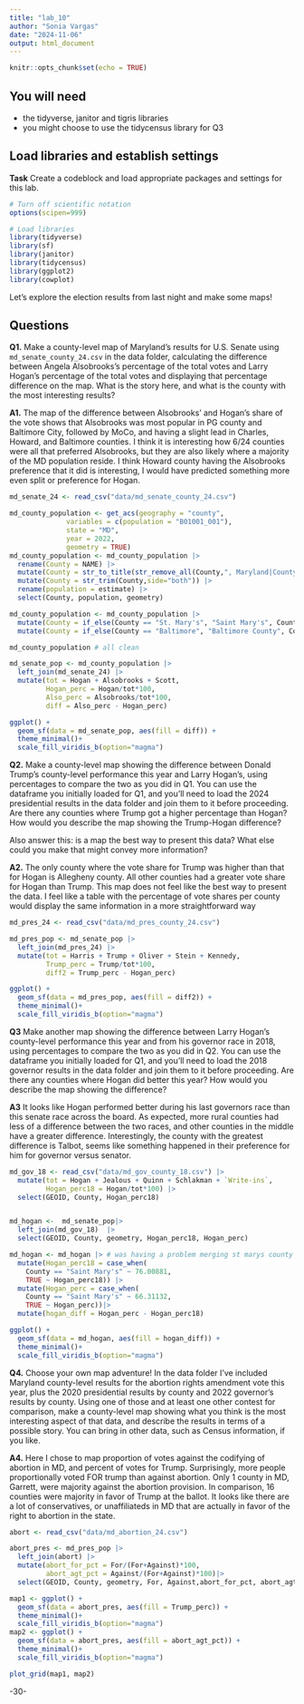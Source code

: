 ```yaml
---
title: "lab_10"
author: "Sonia Vargas"
date: "2024-11-06"
output: html_document
---
```


```r
knitr::opts_chunk$set(echo = TRUE)
```

## You will need

-   the tidyverse, janitor and tigris libraries
-   you might choose to use the tidycensus library for Q3

## Load libraries and establish settings

**Task** Create a codeblock and load appropriate packages and settings for this lab.

```r
# Turn off scientific notation
options(scipen=999)

# Load libraries
library(tidyverse)
library(sf)
library(janitor)
library(tidycensus)
library(ggplot2)
library(cowplot)
```

Let's explore the election results from last night and make some maps!

## Questions

**Q1.** Make a county-level map of Maryland's results for U.S. Senate using `md_senate_county_24.csv` in the data folder, calculating the difference between Angela Alsobrooks's percentage of the total votes and Larry Hogan's percentage of the total votes and displaying that percentage difference on the map. What is the story here, and what is the county with the most interesting results?

**A1.**
The map of the difference between Alsobrooks' and Hogan's share of the vote shows
that Alsobrooks was most popular in PG county and Baltimore City, followed by MoCo,
and having a slight lead in Charles, Howard, and Baltimore counties. I think it is
interesting how 6/24 counties were all that preferred Alsobrooks, but they are also
likely where a majority of the MD population reside. I think Howard county having
the Alsobrooks preference that it did is interesting, I would have predicted something
more even split or preference for Hogan. 
```r
md_senate_24 <- read_csv("data/md_senate_county_24.csv")

md_county_population <- get_acs(geography = "county",
              variables = c(population = "B01001_001"),
              state = "MD",
              year = 2022,
              geometry = TRUE)
md_county_population <- md_county_population |>
  rename(County = NAME) |>
  mutate(County = str_to_title(str_remove_all(County,", Maryland|County"))) |>
  mutate(County = str_trim(County,side="both")) |>
  rename(population = estimate) |>
  select(County, population, geometry)

md_county_population <- md_county_population |>
  mutate(County = if_else(County == "St. Mary's", "Saint Mary's", County)) |> 
  mutate(County = if_else(County == "Baltimore", "Baltimore County", County))

md_county_population # all clean

md_senate_pop <- md_county_population |>
  left_join(md_senate_24) |> 
  mutate(tot = Hogan + Alsobrooks + Scott,
         Hogan_perc = Hogan/tot*100,
         Also_perc = Alsobrooks/tot*100,
         diff = Also_perc - Hogan_perc)

ggplot() +
  geom_sf(data = md_senate_pop, aes(fill = diff)) +
  theme_minimal()+
  scale_fill_viridis_b(option="magma")
```

**Q2.** Make a county-level map showing the difference between Donald Trump's county-level performance this year and Larry Hogan's, using percentages to compare the two as you did in Q1. You can use the dataframe you initially loaded for Q1, and you'll need to load the 2024 presidential results in the data folder and join them to it before proceeding. Are there any counties where Trump got a higher percentage than Hogan? How would you describe the map showing the Trump-Hogan difference?

Also answer this: is a map the best way to present this data? What else could you make that might convey more information?

**A2.**
The only county where the vote share for Trump was higher than that for Hogan is Allegheny county. 
All other counties had a greater vote share for Hogan than Trump. This map does not
feel like the best way to present the data. I feel like a table with the percentage of vote shares
per county would display the same information in a more straightforward way
```r
md_pres_24 <- read_csv("data/md_pres_county_24.csv")

md_pres_pop <- md_senate_pop |>
  left_join(md_pres_24) |> 
  mutate(tot = Harris + Trump + Oliver + Stein + Kennedy,
         Trump_perc = Trump/tot*100,
         diff2 = Trump_perc - Hogan_perc)

ggplot() +
  geom_sf(data = md_pres_pop, aes(fill = diff2)) +
  theme_minimal()+
  scale_fill_viridis_b(option="magma")

```

**Q3** Make another map showing the difference between Larry Hogan's county-level performance this year and from his governor race in 2018, using percentages to compare the two as you did in Q2. You can use the dataframe you initially loaded for Q1, and you'll need to load the 2018 governor results in the data folder and join them to it before proceeding. Are there any counties where Hogan did better this year? How would you describe the map showing the difference?

**A3**
It looks like Hogan performed better during his last governors race than this senate race
across the board. As expected, more rural counties had less of a difference between
the two races, and other counties in the middle have a greater difference. Interestingly,
the county with the greatest difference is Talbot, seems like something happened
in their preference for him for governor versus senator. 
```r
md_gov_18 <- read_csv("data/md_gov_county_18.csv") |> 
  mutate(tot = Hogan + Jealous + Quinn + Schlakman + `Write-ins`,
         Hogan_perc18 = Hogan/tot*100) |> 
  select(GEOID, County, Hogan_perc18)


md_hogan <-  md_senate_pop|>
  left_join(md_gov_18)  |> 
  select(GEOID, County, geometry, Hogan_perc18, Hogan_perc) 

md_hogan <- md_hogan |> # was having a problem merging st marys county even though it seemed to be the same across the merge
  mutate(Hogan_perc18 = case_when( 
    County == "Saint Mary's" ~ 76.00881,
    TRUE ~ Hogan_perc18)) |> 
  mutate(Hogan_perc = case_when( 
    County == "Saint Mary's" ~ 66.31132,
    TRUE ~ Hogan_perc))|> 
  mutate(hogan_diff = Hogan_perc - Hogan_perc18)

ggplot() +
  geom_sf(data = md_hogan, aes(fill = hogan_diff)) +
  theme_minimal()+
  scale_fill_viridis_b(option="magma")

```

**Q4.** Choose your own map adventure! In the data folder I've included Maryland county-level results for the abortion rights amendment vote this year, plus the 2020 presidential results by county and 2022 governor's results by county. Using one of those and at least one other contest for comparison, make a county-level map showing what you think is the most interesting aspect of that data, and describe the results in terms of a possible story. You can bring in other data, such as Census information, if you like.

**A4.**
Here I chose to map proportion of votes against the codifying of abortion in MD, and
percent of votes for Trump. Surprisingly, more people proportionally voted FOR trump than 
against abortion. Only 1 county in MD, Garrett, were majority against the abortion provision. 
In comparison, 16 counties were majority in favor of Trump at the ballot. It looks
like there are a lot of conservatives, or unaffiliateds in MD that are actually in favor
of the right to abortion in the state. 
```r
abort <- read_csv("data/md_abortion_24.csv")

abort_pres <- md_pres_pop |> 
  left_join(abort) |> 
  mutate(abort_for_pct = For/(For+Against)*100,
         abort_agt_pct = Against/(For+Against)*100)|> 
  select(GEOID, County, geometry, For, Against,abort_for_pct, abort_agt_pct, Hogan_perc, Trump_perc, Also_perc)

map1 <- ggplot() +
  geom_sf(data = abort_pres, aes(fill = Trump_perc)) +
  theme_minimal()+
  scale_fill_viridis_b(option="magma")
map2 <- ggplot() +
  geom_sf(data = abort_pres, aes(fill = abort_agt_pct)) +
  theme_minimal()+
  scale_fill_viridis_b(option="magma")

plot_grid(map1, map2)
```

-30-
